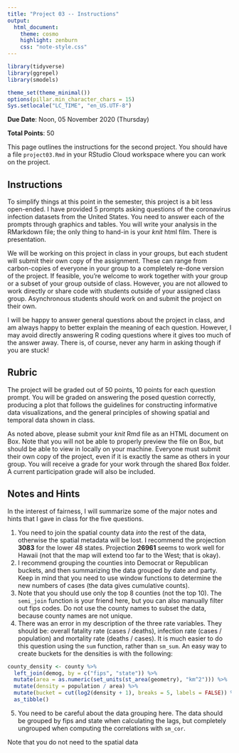 ```yaml
---
title: "Project 03 -- Instructions"
output:
  html_document:
    theme: cosmo
    highlight: zenburn
    css: "note-style.css"
---
```


```r
library(tidyverse)
library(ggrepel)
library(smodels)

theme_set(theme_minimal())
options(pillar.min_character_chars = 15)
Sys.setlocale("LC_TIME", "en_US.UTF-8")
```

**Due Date**: Noon, 05 November 2020 (Thursday)

**Total Points**: 50

This page outlines the instructions for the second project. You should
have a file `project03.Rmd` in your RStudio Cloud workspace where you can
work on the project.

## Instructions

To simplify things at this point in the semester, this project is a bit less
open-ended. I have provided 5 prompts asking questions of the coronavirus
infection datasets from the United States. You need to answer each of the
prompts through graphics and tables. You will write your analysis in the
RMarkdown file; the only thing to hand-in is your *knit* html film. There
is presentation.

We will be working on this project in class in your groups, but each student
will submit their own copy of the assignment. These can range from carbon-copies
of everyone in your group to a completely re-done version of the project.
If feasible, you're welcome to work together with your group or a subset of your
group outside of class. However, you are not allowed to work directly or share
code with students outside of your assigned class group. Asynchronous students
should work on and submit the project on their own.

I will be happy to answer general questions about the project in class, and
am always happy to better explain the meaning of each question. However, I may
avoid directly answering R coding questions where it gives too much of the
answer away. There is, of course, never any harm in asking though if you are
stuck!

## Rubric

The project will be graded out of 50 points, 10 points for each question prompt.
You will be graded on answering the posed question correctly, producing a
plot that follows the guidelines for constructing informative data
visualizations, and the general principles of showing spatial and temporal data
shown in class.

As noted above, please submit your *knit* Rmd file as an HTML document on Box.
Note that you will not be able to properly preview the file on Box, but should
be able to view in locally on your machine. Everyone must submit their own
copy of the project, even if it is exactly the same as others in your group.
You will receive a grade for your work through the shared Box folder. A current
participation grade will also be included.

## Notes and Hints

In the interest of fairness, I will summarize some of the major notes and hints
that I gave in class for the five questions.

1. You need to join the spatial county data *into* the rest of the data,
otherwise the spatial metadata will be lost. I recommend the projection **3083**
for the lower 48 states. Projection **26961** seems to work well for Hawaii
(not that the map will extend too far to the West; that is okay).
2. I recommend grouping the counties into Democrat or Republican buckets, and
then summarizing the data grouped by date and party. Keep in mind that you need
to use window functions to determine the new numbers of cases (the data gives
cumulative counts).
3. Note that you should use only the top 8 counties (not the top 10). The
`semi_join` function is your friend here, but you can also manually filter out
fips codes. Do not use the county names to subset the data, because county names
are not unique.
4. There was an error in my description of the three rate variables. They
should be: overall fatality rate (cases / deaths), infection rate
(cases / population) and mortality rate (deaths / cases). It is much easier to
do this question using the `sum` function, rather than `sm_sum`. An easy way to
create buckets for the densities is with the following:

```r
county_density <- county %>%
  left_join(demog, by = c("fips", "state")) %>%
  mutate(area = as.numeric(set_units(st_area(geometry), "km^2"))) %>%
  mutate(density = population / area) %>%
  mutate(bucket = cut(log2(density + 1), breaks = 5, labels = FALSE)) %>%
  as_tibble()
```

5. You need to be careful about the data grouping here. The data should be
grouped by fips and state when calculating the lags, but completely ungrouped
when computing the correlations with `sm_cor`.

Note that you do not need to the spatial data
